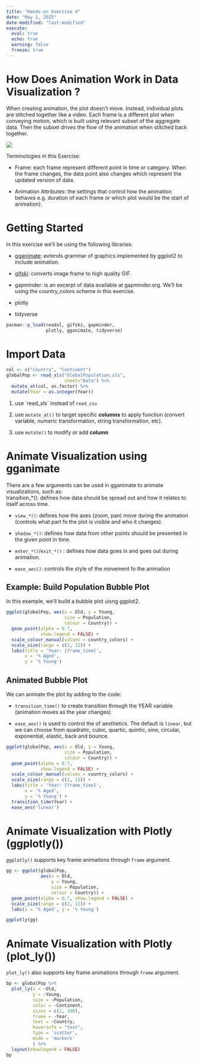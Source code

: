 ```yaml
---
title: "Hands-on Exercise 4"
date: "May 2, 2025"
date-modified: "last-modified"
execute: 
  eval: true
  echo: true
  warning: false
  freeze: true
---
```


# How Does Animation Work in Data Visualization ?

When creating animation, the plot doesn't move. Instead, individual plots are stitched together like a video. Each frame is a different plot when conveying motion, which is built using relevant subset of the aggregate data. Then the subset drives the flow of the animation when stitched back together.

![](/images/hands_on%203%20illustration.png)

Terminologies in this Exercise:

-   Frame: each frame represent different point in time or category. When the frame changes, the data point also changes which represent the updated version of data.

-   Animation Attributes: the settings that control how the animation behaves e.g. duration of each frame or which plot would be the start of animation).

# Getting Started

In this exercise we'll be using the following libraries:

-   <a href=https://gganimate.com/>gganimate</a>: extends grammar of graphics implemented by ggplot2 to include animation.

-   <a href=https://www.rdocumentation.org/packages/gifski/versions/1.32.0-1/topics/gifski>gifski</a>: converts image frame to high quality GIF.

-   gapminder: is an excerpt of data available at gapminder.org. We'll be using the country_colors scheme in this exercise.

-   plotly

-   tidyverse

```r
pacman::p_load(readxl, gifski, gapminder,
               plotly, gganimate, tidyverse)
```

# Import Data

```r
col <- c("Country", "Continent")
globalPop <- read_xls("GlobalPopulation.xls",
                      sheet="Data") %>%
  mutate_at(col, as.factor) %>%
  mutate(Year = as.integer(Year))
```

::: {.callout-tip title="How to extract data from .xls file"}
1.  use \`read_xls\` instead of `read_csv`

2.  use `mutate_at()` to target specific **columns** to apply function (convert variable, numeric transformation, string transformation, etc).

3.  use `mutate()` to modify or add **column**
:::

# Animate Visualization using gganimate

There are a few arguments can be used in gganimate to animate visualizations, such as:\
transition\_\*(): defines how data should be spread out and how it relates to itself across time.

-   `view_*()`: defines how the axes (zoom, pan) move during the animation (controls what part fo the plot is visible and who it changes).

-   `shadow_*()`: defines how data from other points should be presented in the given point in time.

-   `enter_*()`/`exit_*()` : defines how data goes in and goes out during animation.

-   `ease_aes()`: controls the style of the movement fo the animation

## Example: Build Population Bubble Plot

In this example, we'll build a bubble plot uisng ggplot2.

```r
ggplot(globalPop, aes(x = Old, y = Young, 
                      size = Population, 
                      colour = Country)) +
  geom_point(alpha = 0.7, 
             show.legend = FALSE) +
  scale_colour_manual(values = country_colors) +
  scale_size(range = c(2, 12)) +
  labs(title = 'Year: {frame_time}', 
       x = '% Aged', 
       y = '% Young') 
```

## Animated Bubble Plot

We can animate the plot by adding to the code:

-   `transition_time()` to create transition through the YEAR variable (animation moves as the year changes)

-   `ease_aes()` is used to control the of aesthetics. The default is `linear`, but we can choose from quadratic, cubic, quartic, quintic, sine, circular, exponential, elastic, back and bounce.

```r
ggplot(globalPop, aes(x = Old, y = Young, 
                      size = Population, 
                      colour = Country)) +
  geom_point(alpha = 0.7, 
             show.legend = FALSE) +
  scale_colour_manual(values = country_colors) +
  scale_size(range = c(2, 12)) +
  labs(title = 'Year: {frame_time}', 
       x = '% Aged', 
       y = '% Young') +
  transition_time(Year) +       
  ease_aes('linear')        
```

# Animate Visualization with Plotly (ggplotly())

`ggplotly()` supports key frame animations through `frame` argument.

```r
gg <- ggplot(globalPop, 
             aes(x = Old, 
                 y = Young, 
                 size = Population, 
                 colour = Country)) +
  geom_point(alpha = 0.7, show.legend = FALSE) +
  scale_size(range = c(2, 12)) +
  labs(x = '% Aged', y = '% Young')

ggplotly(gg)
```

# Animate Visualization with Plotly (plot_ly())

`plot_ly()` also supports key frame animations through `frame` argument.

```r
bp <- globalPop %>%
  plot_ly(x = ~Old, 
          y = ~Young, 
          size = ~Population, 
          color = ~Continent,
          sizes = c(2, 100),
          frame = ~Year, 
          text = ~Country, 
          hoverinfo = "text",
          type = 'scatter',
          mode = 'markers'
          ) %>%
  layout(showlegend = FALSE)
bp
```
